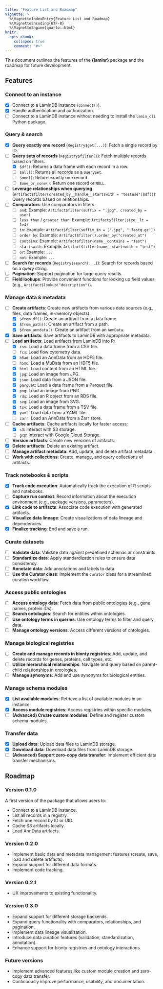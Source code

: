 ```yaml
---
title: "Feature List and Roadmap"
vignette: >
  %\VignetteIndexEntry{Feature List and Roadmap}
  %\VignetteEncoding{UTF-8}
  %\VignetteEngine{quarto::html}
knitr:
  opts_chunk: 
    collapse: true
    comment: "#>"
---
```


This document outlines the features of the **{laminr}** package and the roadmap for future development.

## Features

### Connect to an instance

* [x] Connect to a LaminDB instance (`connect()`).
* [x] Handle authentication and authorization.
* [ ] Connect to a LaminDB instance without needing to install the `lamin_cli` Python package.

### Query & search

* [x] **Query exactly one record** (`Registry$get(...)`): Fetch a single record by ID.
* [ ] **Query sets of records** (`Registry$filter()`): Fetch multiple records based on filters.
  - [x] `$df()`: Returns a data frame with each record in a row.
  - [ ] `$all()`: Returns all records as a `QuerySet`.
  - [ ] `$one()`: Return exactly one record.
  - [ ] `$one_or_none()`: Return one record or `NULL`.
* [ ] **Leverage relationships when querying** (`Artifact$filter(created_by__handle__startswith = "testuse")$df()`): Query records based on relationships.
* [ ] **Comparators**: Use comparators in filters.
  - [ ] `and`: Example: `Artifact$filter(suffix = ".jpg", created_by = user)`
  - [ ] `less than` / `greater than`: Example: `Artifact$filter(size__lt = 1e4)`
  - [ ] `in`: Example: `Artifact$filter(suffix_in = [".jpg", ".fastq.gz"])`
  - [ ] `order by`: Example: `Artifact$filter().order_by("created_at")`
  - [ ] `contains`: Example: `Artifact$filter(name__contains = "test")`
  - [ ] `startswith`: Example: `Artifact$filter(name__startswith = "test")`
  - [ ] `or`: Example: `...`
  - [ ] `not`: Example: `...`
* [ ] **Search for records** (`Registry$search(...)`): Search for records based on a query string.
* [ ] **Pagination**: Support pagination for large query results.
* [ ] **Field lookups**: Provide convenient functions for looking up field values (e.g., `Artifact$lookup("description")`).

### Manage data & metadata

* [ ] **Create artifacts**: Create new artifacts from various data sources (e.g., files, data frames, in-memory objects).
  - [x] `$from_df()`: Create an artifact from a data frame.
  - [x] `$from_path()`: Create an artifact from a path.
  - [x] `$from_anndata()`: Create an artifact from an `AnnData`.
* [x] **Save artifacts**: Save artifacts to LaminDB with appropriate metadata.
* [ ] **Load artifacts**: Load artifacts from LaminDB into R:
  - [x] `csv`: Load a data frame from a CSV file.
  - [ ] `fcs`: Load flow cytometry data.
  - [x] `h5ad`: Load an AnnData from an HDF5 file.
  - [ ] `h5mu`: Load a MuData from an HDF5 file.
  - [x] `html`: Load content from an HTML file.
  - [x] `jpg`: Load an image from JPG.
  - [x] `json`: Load data from a JSON file.
  - [x] `parquet`: Load a data frame from a Parquet file.
  - [x] `png`: Load an image from PNG.
  - [x] `rds`: Load an R object from an RDS file.
  - [x] `svg`: Load an image from SVG.
  - [x] `tsv`: Load a data frame from a TSV file.
  - [x] `yaml`: Load data from a YAML file.
  - [ ] `zarr`: Load an AnnData from a Zarr store.
* [ ] **Cache artifacts**: Cache artifacts locally for faster access:
  - [x] `s3`: Interact with S3 storage.
  - [ ] `gcp`: Interact with Google Cloud Storage.
* [ ] **Version artifacts**: Create new versions of artifacts.
* [x] **Delete artifacts**: Delete an existing artifact.
* [ ] **Manage artifact metadata**: Add, update, and delete artifact metadata.
* [ ] **Work with collections**: Create, manage, and query collections of artifacts.

### Track notebooks & scripts

* [x] **Track code execution**: Automatically track the execution of R scripts and notebooks.
* [ ] **Capture run context**: Record information about the execution environment (e.g., package versions, parameters).
* [x] **Link code to artifacts**: Associate code execution with generated artifacts.
* [ ] **Visualize data lineage**: Create visualizations of data lineage and dependencies.
* [x] **Finalize tracking**: End and save a run.

### Curate datasets

* [ ] **Validate data**: Validate data against predefined schemas or constraints.
* [ ] **Standardize data**: Apply standardization rules to ensure data consistency.
* [ ] **Annotate data**: Add annotations and labels to data.
* [ ] **Use the Curator class**: Implement the `Curator` class for a streamlined curation workflow.

### Access public ontologies

* [ ] **Access ontology data**: Fetch data from public ontologies (e.g., gene names, protein IDs).
* [ ] **Search ontologies**: Search for entities within ontologies.
* [ ] **Use ontology terms in queries**: Use ontology terms to filter and query data.
* [ ] **Manage ontology versions**: Access different versions of ontologies.

### Manage biological registries

* [ ] **Create and manage records in bionty registries**: Add, update, and delete records for genes, proteins, cell types, etc.
* [ ] **Utilize hierarchical relationships**: Navigate and query based on parent-child relationships in ontologies.
* [ ] **Manage synonyms**: Add and use synonyms for biological entities.

### Manage schema modules

* [x] **List available modules**: Retrieve a list of available modules in an instance.
* [x] **Access module registries**: Access registries within specific modules.
* [ ] **(Advanced) Create custom modules**: Define and register custom schema modules.

### Transfer data

* [x] **Upload data**: Upload data files to LaminDB storage.
* [x] **Download data**: Download data files from LaminDB storage.
* [ ] **(Advanced) Support zero-copy data transfer**: Implement efficient data transfer mechanisms.

## Roadmap

### Version 0.1.0

A first version of the package that allows users to:

* Connect to a LaminDB instance.
* List all records in a registry.
* Fetch one record by ID or UID.
* Cache S3 artifacts locally.
* Load AnnData artifacts.

### Version 0.2.0

* Implement basic data and metadata management features (create, save, load and delete artifacts).
* Expand support for different data formats.
* Implement code tracking.

### Version 0.2.1

* UX improvements to existing functionality.

### Version 0.3.0

* Expand support for different storage backends.
* Expand query functionality with comparators, relationships, and pagination.
* Implement data lineage visualization.
* Introduce data curation features (validation, standardization, annotation).
* Enhance support for bionty registries and ontology interactions.

### Future versions

* Implement advanced features like custom module creation and zero-copy data transfer.
* Continuously improve performance, usability, and documentation.

